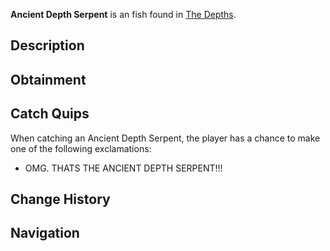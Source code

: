 {{FishInfobox
|image          = Ancient Depth Serpent.png
|rarity         = Exotic
|sea            = First Sea
|location       = [[The Depths]]
|sublocation    = 
|sources        = Fishing Rod
|radar_location = 
|prog_speed     = -60
|xp             = 2200
|weather        = 
|time           = Night
|season         = 
|bait           = Truffle Worm
|base_weight    = 1000
|base_value     = 8000
|weight_range   = 500
|base_chance    = 0.01
|base_resil     = 2
}}
'''Ancient Depth Serpent''' is an {{Rarity|Exotic}} fish found in [[The Depths]].

== Description ==
{{Description|A colossal, serpent-like creature with armored scales and glowing eyes, lurking in the abyss. The Ancient Depth Serpent is only active when The Depths go completely dark... No one knows where it goes in the meantime, possibly lurking in a secret cave?|Bestiary Entry}}

== Obtainment ==
{{Description|Dwells in the deepest trenches, guarding forgotten underwater ruins. Appears only during the darkest of nights...|Bestiary Hint}}
{{Fish Availability|
The Depths/Absolute Darkness
|top_rods      = 
Leviathan's Fang Rod\153972.2\221657.65;
Free Spirit Rod\140194.86\193513.77;
Trident Rod\131131.9\181003.99;
Ethereal Prism Rod\118388.41\143654;
No-Life Rod\117413.95\154174.12;
Krampus's Rod\106426.6\109446.91;
Magma Rod\103697.71\106640.58;
Magnet Rod\43320.23\101594.53;
Heaven's Rod\82588.32\160458.4;
Seraphic Rod\116928.92\144391.56;
Challenger's Rod\107099.23\144763.48;
Rod Of The Forgotten Fang\106256.47\135241.81;
Rod Of The Depths\92154.86\115960.02;
Rod Of The Exalted One\91340.64\111661.81;
Zeus Rod\91083.69\119440.91;
Verdant Shear Rod\89082.39\118815.25;
Blazebringer Rod\87760.11\115082.59;
Depthseeker Rod\85752.02\115045.98;
Avalanche Rod\75089.21\100980.33;
Volcanic Rod\71116.05\93256.71;
Steady Rod\24543.24\34424.5
|recommended   = Trident Rod
}}

== Catch Quips ==
When catching an Ancient Depth Serpent, the player has a chance to make one of the following exclamations:
* OMG. THATS THE ANCIENT DEPTH SERPENT!!!

== Change History ==
{{Change History|{{subst:Current Version}}}}

== Navigation ==
{{Fish Navbox|The Depths}}